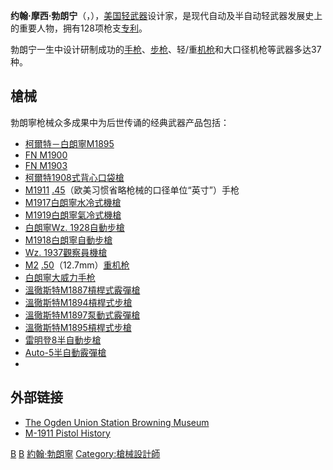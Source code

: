 {{noteTA
|G1=Military
|G2=Firearms
|G3=長度單位
}}
{{Missing information|生平、其他}}
{{Infobox Profile
| name = 约翰·勃朗宁
| image_name = JohnBrowning.jpeg
| width = 200px
| caption = 約翰·白朗寧與他所設計的[[.22_LR|.22]][[半自動步槍|半自動步槍]]。
| birthname =
| native_name_lang =
| sex =
| date_of_birth = {{Birth date|1855|1|23}}
| place_of_birth = {{USA}}[[犹他州|犹他州]][[奥格登_(犹他州)|奥格登]]
| date_of_death = {{Death date and age|1926|11|26|1855|1|23}}
| place_of_death = {{flag|比利时}}[[列日|列日]]
| death_cause =
| body_discovered =
| resting_place =
| resting_place_coordinates = <!-- {{Coord|LAT|LONG|display=inline}} -->
| monuments =
| residence =
| nationality =
| ethnicity =
| other_names =
| languages =
| height =
| weight =
| measurements =
| party =
| agent =
| spouse = <!-- {{marriage|}} -->
| parents =
| children =
| relatives =
| alma_mater =
| job =
| years_active =
| net_worth =
| boards =
| salary =
| religion =
| educate =
| opponents =
| masterpiece =
| award =
| style =
| title =
| term =
| predecessor =
| successor =
| website = <!-- {{URL|}} -->
}}
'''约翰·摩西·勃朗宁'''（{{lang-en|'''John Moses Browning'''}}，{{bd|1855年|1月23日|1926年|11月26日}}），[[美国|美国]][[轻武器|轻武器]]设计家，是现代自动及半自动轻武器发展史上的重要人物，拥有128项枪支[[专利|专利]]。

勃朗宁一生中设计研制成功的[[手枪|手枪]]、[[步枪|步枪]]、轻/重[[机枪|机枪]]和大口径机枪等武器多达37种。

== 槍械 ==
勃朗寧枪械众多成果中为后世传诵的经典武器产品包括：

* [[M1895柯爾特－白朗寧機槍|柯爾特－白朗寧M1895]]
* [[FN_M1900手枪|FN M1900]]
* [[FN_M1903手槍|FN M1903]]
* [[柯爾特M1908袖珍型手槍|柯爾特1908式背心口袋槍]]
* [[M1911手槍|M1911]] [[.45_ACP|.45]]（欧美习惯省略枪械的口径单位“英寸”）手枪
* [[白朗寧M1917重機槍|M1917白朗寧水冷式機槍]]
* [[白朗寧M1919中型機槍|M1919白朗寧氣冷式機槍]]
* [[白朗寧Wz._1928自動步槍|白朗寧Wz. 1928自動步槍]]
* [[白朗寧自動步槍|M1918白朗寧自動步槍]]
* [[Wz._1937觀察員機槍|Wz. 1937觀察員機槍]]
* [[白朗寧M2重機槍|M2]] [[.50_BMG|.50]]（12.7mm）[[重机枪|重机枪]]
* [[白朗寧大威力半自動手槍|白朗寧大威力]][[手枪|手枪]]
* [[溫徹斯特M1887槓桿式霰彈槍|溫徹斯特M1887槓桿式霰彈槍]]
* [[溫徹斯特步槍|溫徹斯特M1894槓桿式步槍]]
* [[溫徹斯特M1897泵動式霰彈槍|溫徹斯特M1897泵動式霰彈槍]]
* [[溫徹斯特步槍|溫徹斯特M1895槓桿式步槍]]
* [[雷明登8半自動步槍|雷明登8半自動步槍]]
* [[白朗寧Auto-5半自動霰彈槍|Auto-5]][[半自動霰彈槍|半自動霰彈槍]]
* {{Link-en|.22口徑可拆卸半自動步槍|Browning 22 Semi-Auto rifle|白朗寧22半自動步槍}}

== 外部链接 ==
* [https://web.archive.org/web/20080114014857/http://theunionstation.org/browningmuseum.html The Ogden Union Station Browning Museum]
* [http://www.m1911.org/full_history.htm M-1911 Pistol History]

{{約翰·白朗寧}}
{{Authority control}}
[[Category:美國發明家|B]]
[[Category:猶他州人|B]]
[[Category:約翰·勃朗寧|]]
[[Category:槍械設計師|Category:槍械設計師]]